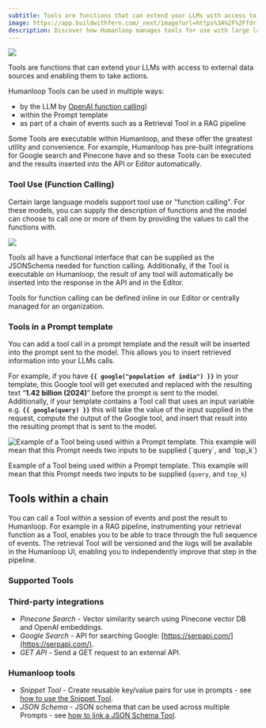 ```yaml
---
subtitle: Tools are functions that can extend your LLMs with access to external data sources and enabling them to take actions.
image: https://app.buildwithfern.com/_next/image?url=https%3A%2F%2Ffdr-prod-docs-files-public.s3.amazonaws.com%2Fhttps%3A%2F%2Fhumanloop.docs.buildwithfern.com%2F2024-05-30T22%3A44%3A51.828Z%2Fassets%2Fimages%2Fd77fb52-Tools.png&w=1920&q=75
description: Discover how Humanloop manages tools for use with large language models (LLMs) with version control and rigorous evaluation for better performance.
---
```


<img src="../../assets/images/d77fb52-Tools.png" />

Tools are functions that can extend your LLMs with access to external data sources and enabling them to take actions.

Humanloop Tools can be used in multiple ways:

- by the LLM by [OpenAI function calling](https://platform.openai.com/docs/guides/function-calling))
- within the Prompt template
- as part of a chain of events such as a Retrieval Tool in a RAG pipeline

Some Tools are executable within Humanloop, and these offer the greatest utility and convenience. For example, Humanloop has pre-built integrations for Google search and Pinecone have and so these Tools can be executed and the results inserted into the API or Editor automatically.

### Tool Use (Function Calling)

Certain large language models support tool use or "function calling". For these models, you can supply the description of functions and the model can choose to call one or more of them by providing the values to call the functions with.

<img src="../../assets/images/b8e1ce6-toolsimage.png" />

<br />

Tools all have a functional interface that can be supplied as the JSONSchema needed for function calling. Additionally, if the Tool is executable on Humanloop, the result of any tool will automatically be inserted into the response in the API and in the Editor.

Tools for function calling can be defined inline in our Editor or centrally managed for an organization.

### Tools in a Prompt template

You can add a tool call in a prompt template and the result will be inserted into the prompt sent to the model. This allows you to insert retrieved information into your LLMs calls.

For example, if you have **`{{ google("population of india") }}`** in your template, this Google tool will get executed and replaced with the resulting text “**1.42 billion (2024)**” before the prompt is sent to the model. Additionally, if your template contains a Tool call that uses an input variable e.g. **`{{ google(query) }}`** this will take the value of the input supplied in the request, compute the output of the Google tool, and insert that result into the resulting prompt that is sent to the model.

<img
  src="../../assets/images/4974396-image.png"
  alt="Example of a Tool being used within a Prompt template. This example will mean that this Prompt needs two inputs to be supplied (`query`, and `top_k`)"
/>

Example of a Tool being used within a Prompt template. This example will mean that this Prompt needs two inputs to be supplied (`query`, and `top_k`)

## Tools within a chain

You can call a Tool within a session of events and post the result to Humanloop. For example in a RAG pipeline, instrumenting your retrieval function as a Tool, enables you to be able to trace through the full sequence of events. The retrieval Tool will be versioned and the logs will be available in the Humanloop UI, enabling you to independently improve that step in the pipeline.

### Supported Tools

### Third-party integrations

- *Pinecone Search* - Vector similarity search using Pinecone vector DB and OpenAI embeddings.
- *Google Search* - API for searching Google: [https://serpapi.com/](https://serpapi.com/).
- *GET API* - Send a GET request to an external API.

### Humanloop tools

- *Snippet Tool* - Create reusable key/value pairs for use in prompts - see [how to use the Snippet Tool](/docs/guides/snippet-tool).
- *JSON Schema* - JSON schema that can be used across multiple Prompts - see [how to link a JSON Schema Tool](/docs/guides/link-jsonschema-tool).
